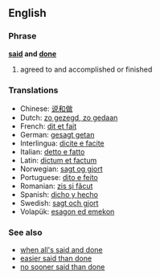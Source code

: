 ==English==
===Phrase===
'''[[said]] and [[done]]'''
# agreed to and accomplished or finished

=== Translations ===
*Chinese: [[说和做]]
*Dutch: [[zo gezegd, zo gedaan]]
*French: [[dit et fait]]
*German: [[gesagt getan]]
*Interlingua: [[dicite e facite]]
*Italian: [[detto e fatto]]
*Latin: [[dictum et factum]]
*Norwegian: [[sagt og gjort]]
*Portuguese: [[dito e feito]]
*Romanian: [[zis şi făcut]]
*Spanish: [[dicho y hecho]]
*Swedish: [[sagt och gjort]]
*Volapük: [[esagon ed emekon]]

===See also===
*[[when all's said and done]]
*[[easier said than done]]
*[[no sooner said than done]]